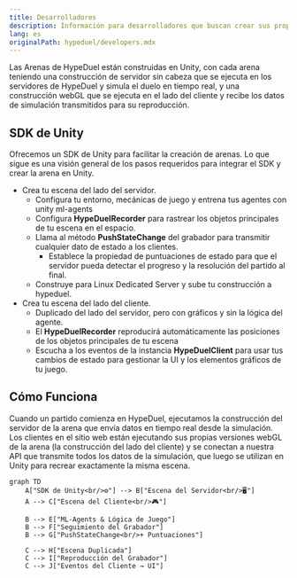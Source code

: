 ```yaml
---
title: Desarrolladores
description: Información para desarrolladores que buscan crear sus propias arenas
lang: es
originalPath: hypeduel/developers.mdx
---
```

Las Arenas de HypeDuel están construidas en Unity, con cada arena teniendo una construcción de servidor sin cabeza que se ejecuta en los servidores de HypeDuel y simula el duelo en tiempo real, y una construcción webGL que se ejecuta en el lado del cliente y recibe los datos de simulación transmitidos para su reproducción.

## SDK de Unity

Ofrecemos un SDK de Unity para facilitar la creación de arenas. Lo que sigue es una visión general de los pasos requeridos para integrar el SDK y crear la arena en Unity.

- Crea tu escena del lado del servidor.
  - Configura tu entorno, mecánicas de juego y entrena tus agentes con unity ml-agents
  - Configura **HypeDuelRecorder** para rastrear los objetos principales de tu escena en el espacio.
  - Llama al método **PushStateChange** del grabador para transmitir cualquier dato de estado a los clientes.
    - Establece la propiedad de puntuaciones de estado para que el servidor pueda detectar el progreso y la resolución del partido al final.
  - Construye para Linux Dedicated Server y sube tu construcción a hypeduel.
- Crea tu escena del lado del cliente.
  - Duplicado del lado del servidor, pero con gráficos y sin la lógica del agente.
  - El **HypeDuelRecorder** reproducirá automáticamente las posiciones de los objetos principales de tu escena
  - Escucha a los eventos de la instancia **HypeDuelClient** para usar tus cambios de estado para gestionar la UI y los elementos gráficos de tu juego.

## Cómo Funciona

Cuando un partido comienza en HypeDuel, ejecutamos la construcción del servidor de la arena que envía datos en tiempo real desde la simulación. Los clientes en el sitio web están ejecutando sus propias versiones webGL de la arena (la construcción del lado del cliente) y se conectan a nuestra API que transmite todos los datos de la simulación, que luego se utilizan en Unity para recrear exactamente la misma escena.

```mermaid
graph TD
    A["SDK de Unity<br/>⚙️"] --> B["Escena del Servidor<br/>🖥️"]
    A --> C["Escena del Cliente<br/>🎮"]

    B --> E["ML-Agents & Lógica de Juego"]
    B --> F["Seguimiento del Grabador"]
    B --> G["PushStateChange<br/>+ Puntuaciones"]

    C --> H["Escena Duplicada"]
    C --> I["Reproducción del Grabador"]
    C --> J["Eventos del Cliente → UI"]

```
